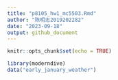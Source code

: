 ```yaml
---
title: "p8105_hw1_mc5503.Rmd"
author: "陈明志2019202282"
date: "2023-09-18"
output: github_document
---
```


```r
knitr::opts_chunk$set(echo = TRUE)
```

```r
library(moderndive)
data("early_january_weather")
```

